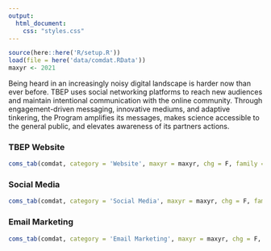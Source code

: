 ```yaml
---
output:
  html_document:
    css: "styles.css"
---
```


```r
source(here::here('R/setup.R'))
load(file = here('data/comdat.RData'))
maxyr <- 2021
```

Being heard in an increasingly noisy digital landscape is harder now than ever before. TBEP uses social networking platforms to reach new audiences and maintain intentional communication with the online community. Through engagement-driven messaging, innovative mediums, and adaptive tinkering, the Program amplifies its messages, makes science accessible to the general public, and elevates awareness of its partners actions.


### TBEP Website 

```r
coms_tab(comdat, category = 'Website', maxyr = maxyr, chg = F, family = fml)
```

### Social Media 

```r
coms_tab(comdat, category = 'Social Media', maxyr = maxyr, chg = F, family = fml)
```

### Email Marketing

```r
coms_tab(comdat, category = 'Email Marketing', maxyr = maxyr, chg = F, family = fml)
```

